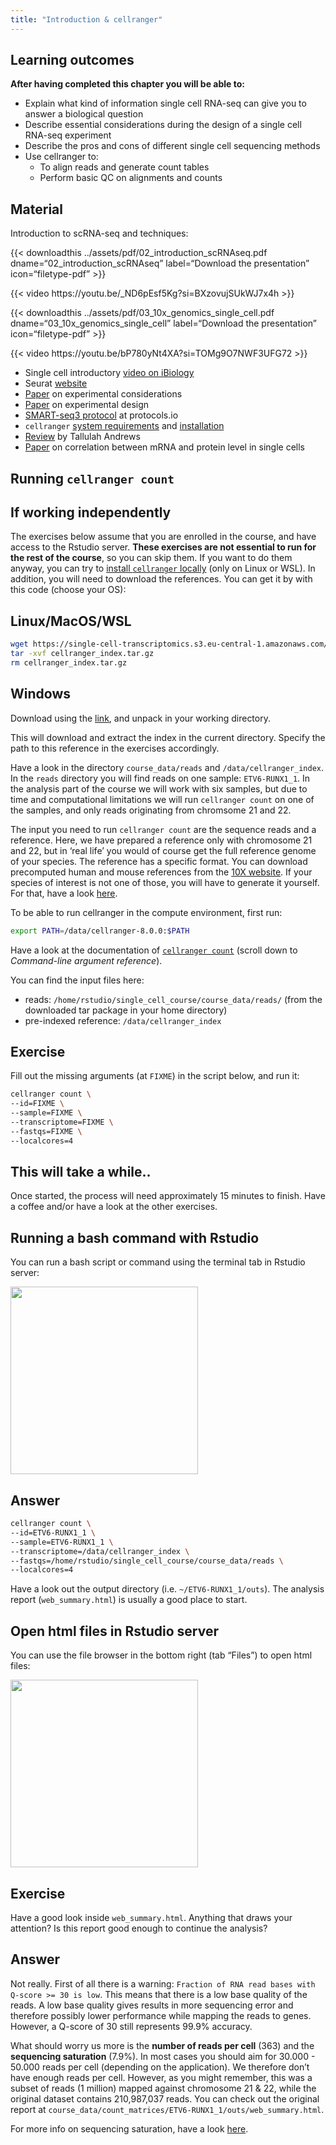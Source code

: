 ```yaml
---
title: "Introduction & cellranger"
---
```



## Learning outcomes

**After having completed this chapter you will be able to:**

- Explain what kind of information single cell RNA-seq can give you to answer a biological question
- Describe essential considerations during the design of a single cell RNA-seq experiment
- Describe the pros and cons of different single cell sequencing methods
- Use cellranger to:
    - To align reads and generate count tables
    - Perform basic QC on alignments and counts

## Material

Introduction to scRNA-seq and techniques: 

{{< downloadthis ../assets/pdf/02_introduction_scRNAseq.pdf dname="02_introduction_scRNAseq" label="Download the presentation" icon="filetype-pdf" >}}

{{< video https://youtu.be/_ND6pEsf5Kg?si=BXzovujSUkWJ7x4h >}}

{{< downloadthis ../assets/pdf/03_10x_genomics_single_cell.pdf dname="03_10x_genomics_single_cell" label="Download the presentation" icon="filetype-pdf" >}}

{{< video https://youtu.be/bP780yNt4XA?si=TOMg9O7NWF3UFG72 >}}

- Single cell introductory [video on iBiology](https://www.youtube.com/watch?v=k9VFNLLQP8c)
- Seurat [website](https://satijalab.org/seurat/)
- [Paper](https://doi.org/10.3389/fcell.2018.00108) on experimental considerations
- [Paper](https://doi.org/10.1093/bib/bby007) on experimental design
- [SMART-seq3 protocol](https://www.protocols.io/view/smart-seq3-protocol-bcq4ivyw) at protocols.io
- `cellranger` [system requirements](https://support.10xgenomics.com/single-cell-gene-expression/software/overview/system-requirements) and [installation](https://support.10xgenomics.com/single-cell-gene-expression/software/pipelines/latest/installation)
- [Review](https://www.nature.com/articles/s41596-020-00409-w?proof=t) by Tallulah Andrews
- [Paper](https://www.biorxiv.org/content/10.1101/749473v3.full) on correlation between mRNA and protein level in single cells

## Running `cellranger count`

::: {.callout-note}
## If working independently
The exercises below assume that you are enrolled in the course, and have access to the Rstudio server. **These exercises are not essential to run for the rest of the course**, so you can skip them. If you want to do them anyway, you can try to [install `cellranger` locally](https://support.10xgenomics.com/single-cell-gene-expression/software/pipelines/latest/installation) (only on Linux or WSL). In addition, you will need to download the references. You can get it by with this code (choose your OS):

::: {.panel-tabset}
## Linux/MacOS/WSL
```sh
wget https://single-cell-transcriptomics.s3.eu-central-1.amazonaws.com/cellranger_index.tar.gz
tar -xvf cellranger_index.tar.gz
rm cellranger_index.tar.gz
```
## Windows
Download using the [link](https://single-cell-transcriptomics.s3.eu-central-1.amazonaws.com/cellranger_index.tar.gz), and unpack in your working directory. 
    
:::

This will download and extract the index in the current directory. Specify the path to this reference in the exercises accordingly. 
    
:::

Have a look in the directory `course_data/reads` and `/data/cellranger_index`. In the `reads` directory you will find reads on one sample: `ETV6-RUNX1_1`. In the analysis part of the course we will work with six samples, but due to time and computational limitations we will run `cellranger count` on one of the samples, and only reads originating from chromsome 21 and 22. 

The input you need to run `cellranger count` are the sequence reads and a reference. Here, we have prepared a reference only with chromosome 21 and 22, but in 'real life' you would of course get the full reference genome of your species. The reference has a specific format. You can download precomputed human and mouse references from the [10X website](https://support.10xgenomics.com/single-cell-gene-expression/software/downloads/latest). If your species of interest is not one of those, you will have to generate it yourself. For that, have a look [here](https://support.10xgenomics.com/single-cell-gene-expression/software/pipelines/latest/using/tutorial_mr).

To be able to run cellranger in the compute environment, first run:

```sh
export PATH=/data/cellranger-8.0.0:$PATH
```

Have a look at the documentation of [`cellranger count`](https://support.10xgenomics.com/single-cell-gene-expression/software/pipelines/latest/using/count) (scroll down to *Command-line argument reference*).

You can find the input files here:

- reads: `/home/rstudio/single_cell_course/course_data/reads/` (from the downloaded tar package in your home directory)
- pre-indexed reference: `/data/cellranger_index`

::: {.callout-important}
## Exercise
Fill out the missing arguments (at `FIXME`) in the script below, and run it:

```sh
cellranger count \
--id=FIXME \
--sample=FIXME \
--transcriptome=FIXME \
--fastqs=FIXME \
--localcores=4 
```
::: 


::: {.callout-note}
## This will take a while..
Once started, the process will need approximately 15 minutes to finish. Have a coffee and/or have a look at the other exercises. 
::: 

::: {.callout-note}
## Running a bash command with Rstudio
You can run a bash script or command using the terminal tab in Rstudio server: 

![](../assets/images/select_terminal_tab.png){width=300}
:::

::: {.callout-tip collapse="true"}
## Answer

```sh
cellranger count \
--id=ETV6-RUNX1_1 \
--sample=ETV6-RUNX1_1 \
--transcriptome=/data/cellranger_index \
--fastqs=/home/rstudio/single_cell_course/course_data/reads \
--localcores=4 
```
::: 

Have a look out the output directory (i.e. `~/ETV6-RUNX1_1/outs`). The analysis report (`web_summary.html`) is usually a good place to start. 

::: {.callout-note}

## Open html files in Rstudio server

You can use the file browser in the bottom right (tab "Files") to open html files:

![](../assets/images/open_html.png){width=300}

:::

::: {.callout-important}
## Exercise
Have a good look inside `web_summary.html`. Anything that draws your attention? Is this report good enough to continue the analysis? 
:::

::: {.callout-tip collapse="true"}
## Answer
Not really. First of all there is a warning: `Fraction of RNA read bases with Q-score >= 30 is low`. This means that there is a low base quality of the reads. A low base quality gives results in more sequencing error and therefore possibly lower performance while mapping the reads to genes. However, a Q-score of 30 still represents 99.9% accuracy. 

What should worry us more is the **number of reads per cell** (363) and the **sequencing saturation** (7.9%). In most cases you should aim for 30.000 - 50.000 reads per cell (depending on the application). We therefore don't have enough reads per cell. However, as you might remember, this was a subset of reads (1 million) mapped against chromosome 21 & 22, while the original dataset contains 210,987,037 reads. You can check out the original report at `course_data/count_matrices/ETV6-RUNX1_1/outs/web_summary.html`.
    
For more info on sequencing saturation, have a look [here](
https://kb.10xgenomics.com/hc/en-us/articles/115002474263-How-much-sequencing-saturation-should-I-aim-for-). 
:::

